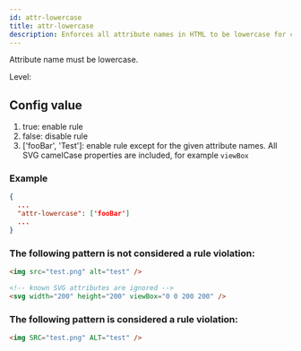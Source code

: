 ```yaml
---
id: attr-lowercase
title: attr-lowercase
description: Enforces all attribute names in HTML to be lowercase for consistency and standards compliance.
---
```




Attribute name must be lowercase.

Level: <Badge text="Error" variant="danger" />

## Config value

1. true: enable rule
2. false: disable rule
3. ['fooBar', 'Test']: enable rule except for the given attribute names. All SVG camelCase properties are included, for example `viewBox`

### Example

```json
{
  ...
  "attr-lowercase": ['fooBar']
  ...
}
```


### The following pattern is **not** considered a rule violation:

```html
<img src="test.png" alt="test" />

<!-- known SVG attributes are ignored -->
<svg width="200" height="200" viewBox="0 0 200 200" />
```


### The following pattern is considered a rule violation:

```html
<img SRC="test.png" ALT="test" />
```
